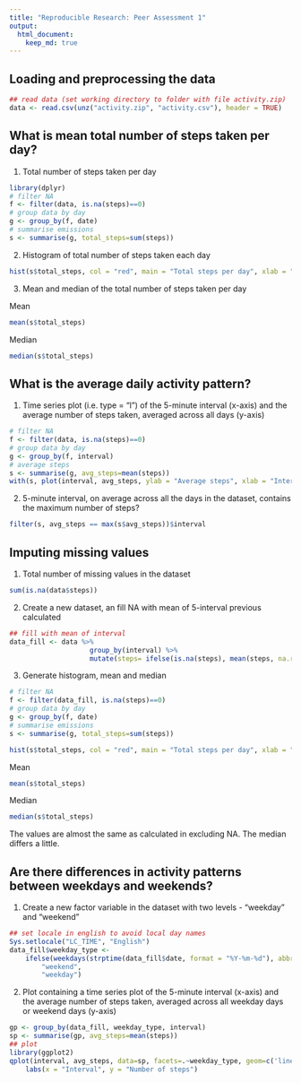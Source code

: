 ```yaml
---
title: "Reproducible Research: Peer Assessment 1"
output: 
  html_document:
    keep_md: true
---
```



## Loading and preprocessing the data

```r
## read data (set working directory to folder with file activity.zip)
data <- read.csv(unz("activity.zip", "activity.csv"), header = TRUE)
```

## What is mean total number of steps taken per day?

1. Total number of steps taken per day

```r
library(dplyr)    
# filter NA
f <- filter(data, is.na(steps)==0)
# group data by day
g <- group_by(f, date)
# summarise emissions
s <- summarise(g, total_steps=sum(steps))
```

2. Histogram of total number of steps taken each day

```r
hist(s$total_steps, col = "red", main = "Total steps per day", xlab = "Steps per day")
```

3. Mean and median of the total number of steps taken per day

Mean
```r
mean(s$total_steps)
```

Median
```r
median(s$total_steps)
```

## What is the average daily activity pattern?

1. Time series plot (i.e. type = "l") of the 5-minute interval (x-axis) and the average number of steps taken, averaged across all days (y-axis)

```r
# filter NA
f <- filter(data, is.na(steps)==0)
# group data by day
g <- group_by(f, interval)
# average steps
s <- summarise(g, avg_steps=mean(steps))
with(s, plot(interval, avg_steps, ylab = "Average steps", xlab = "Interval", type = "l"))
```

2. 5-minute interval, on average across all the days in the dataset, contains the maximum number of steps?

```r
filter(s, avg_steps == max(s$avg_steps))$interval
```

## Imputing missing values

1. Total number of missing values in the dataset

```r
sum(is.na(data$steps))
```

2. Create a new dataset, an fill NA with mean of 5-interval previous calculated

```r
## fill with mean of interval
data_fill <- data %>%
                    group_by(interval) %>% 
                    mutate(steps= ifelse(is.na(steps), mean(steps, na.rm=TRUE), steps))
```

3. Generate histogram, mean and median

```r
# filter NA
f <- filter(data_fill, is.na(steps)==0)
# group data by day
g <- group_by(f, date)
# summarise emissions
s <- summarise(g, total_steps=sum(steps))
```

```r
hist(s$total_steps, col = "red", main = "Total steps per day", xlab = "Steps per day")
```

Mean
```r
mean(s$total_steps)
```

Median
```r
median(s$total_steps)
```

The values are almost the same as calculated in excluding NA. The median differs a little.

## Are there differences in activity patterns between weekdays and weekends?

1. Create a new factor variable in the dataset with two levels - "weekday" and "weekend"

```r
## set locale in english to avoid local day names
Sys.setlocale("LC_TIME", "English")
data_fill$weekday_type <- 
    ifelse(weekdays(strptime(data_fill$date, format = "%Y-%m-%d"), abbreviate = TRUE) %in% c("Sat", "Sun"), 
		"weekend", 
		"weekday")
```

2. Plot containing a time series plot of the 5-minute interval (x-axis) and the average number of steps taken, averaged across all weekday days or weekend days (y-axis)

```r
gp <- group_by(data_fill, weekday_type, interval)
sp <- summarise(gp, avg_steps=mean(steps))
## plot
library(ggplot2)
qplot(interval, avg_steps, data=sp, facets=.~weekday_type, geom=c('line')) +
    labs(x = "Interval", y = "Number of steps")
```


